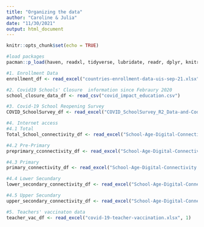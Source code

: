 ```yaml
---
title: "Organizing the data"
author: "Caroline & Julia"
date: "11/30/2021"
output: html_document
---
```


```r
knitr::opts_chunk$set(echo = TRUE)
```


```r
#load packages
pacman::p_load(haven, readxl, tidyverse, lubridate, readr, dplyr, knitr, rvest, tibble, broom, ggplot2, naniar)

```


```r
#1. Enrollment Data
enrollment_df <- read_excel("countries-enrollment-data-uis-sep-21.xlsx")

#2. Covid19 Schools' Closure  information since Febraury 2020
school_closure_data_df <- read_csv("covid_impact_education.csv")

#3. Covid-19 School Reopening Survey 
COVID_SchoolSurvey_df <- read_excel("COVID_SchoolSurvey_R2_Data-and-Codebook.xlsx", 1)

#4. Internet access
#4.1 Total
Total_School_connectivity_df <- read_excel("School-Age-Digital-Connectivity.xlsx", 2)

#4.2 Pre-Primary
preprimary_cconnectivity_df <- read_excel("School-Age-Digital-Connectivity.xlsx", 3)

#4.3 Primary
primary_connectivity_df <- read_excel("School-Age-Digital-Connectivity.xlsx", 4)

#4.4 Lower Secundary
lower_secondary_connectivity_df <- read_excel("School-Age-Digital-Connectivity.xlsx", 5)

#4.5 Upper Secundary
upper_secondary_connectivity_df <- read_excel("School-Age-Digital-Connectivity.xlsx", 6)

#5. Teachers' vaccinaton data
teacher_vac_df <- read_excel("covid-19-teacher-vaccination.xlsx", 1)



```

